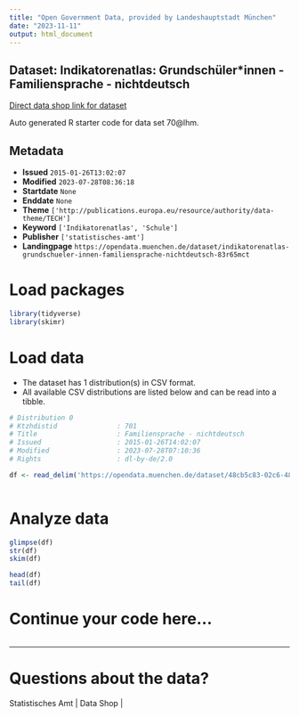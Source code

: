 ```yaml
---
title: "Open Government Data, provided by Landeshauptstadt München"
date: "2023-11-11"
output: html_document
---
```


## Dataset: Indikatorenatlas: Grundschüler*innen - Familiensprache - nichtdeutsch

[Direct data shop link for dataset](https://opendata.muenchen.de/dataset/indikatorenatlas-grundschueler-innen-familiensprache-nichtdeutsch-83r65mct)

Auto generated R starter code for data set 70@lhm.

## Metadata

- **Issued** `2015-01-26T13:02:07`
- **Modified** `2023-07-28T08:36:18`
- **Startdate** `None`
- **Enddate** `None`
- **Theme** `['http://publications.europa.eu/resource/authority/data-theme/TECH']`
- **Keyword** `['Indikatorenatlas', 'Schule']`
- **Publisher** `['statistisches-amt']`
- **Landingpage** `https://opendata.muenchen.de/dataset/indikatorenatlas-grundschueler-innen-familiensprache-nichtdeutsch-83r65mct`


# Load packages

```r

library(tidyverse)
library(skimr)

```

# Load data

-   The dataset has 1 distribution(s) in CSV format.
-   All available CSV distributions are listed below and can be read into a tibble.

```r

# Distribution 0
# Ktzhdistid               : 701
# Title                    : Familiensprache - nichtdeutsch
# Issued                   : 2015-01-26T14:02:07
# Modified                 : 2023-07-28T07:10:36
# Rights                   : dl-by-de/2.0

df <- read_delim('https://opendata.muenchen.de/dataset/48cb5c83-02c6-4892-aa7f-cf689f0a5ce3/resource/e44d25b5-028b-4b75-9300-f290a0272258/download/indikat_grundschueler_innen_familiensprache_nichtdeutsch_240723.csv')



```

# Analyze data

```r

glimpse(df)
str(df)
skim(df)

head(df)
tail(df)

```

# Continue your code here...

```r

```

------------------------------------------------------------------------

# Questions about the data?

Statistisches Amt | Data Shop | 
